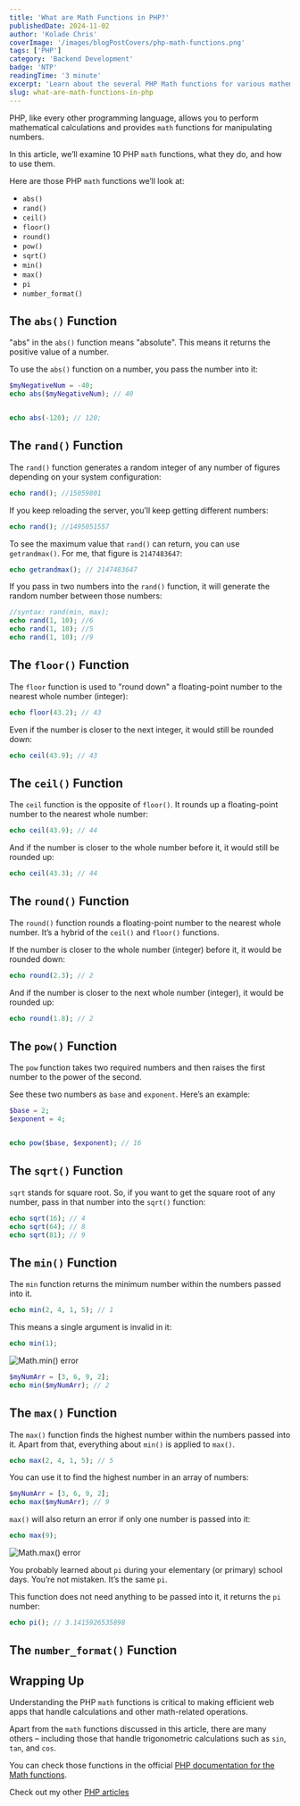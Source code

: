 ```yaml
---
title: 'What are Math Functions in PHP?'
publishedDate: 2024-11-02
author: 'Kolade Chris'
coverImage: '/images/blogPostCovers/php-math-functions.png'
tags: ['PHP']
category: 'Backend Development'
badge: 'NTP'
readingTime: '3 minute'
excerpt: 'Learn about the several PHP Math functions for various mathematical operations'
slug: what-are-math-functions-in-php
---
```


PHP, like every other programming language, allows you to perform mathematical calculations and provides `math` functions for manipulating numbers.

In this article, we’ll examine 10 PHP `math` functions, what they do, and how to use them.

Here are those PHP `math` functions we’ll look at:

- `abs()`
- `rand()`
- `ceil()`
- `floor()`
- `round()`
- `pow()`
- `sqrt()`
- `min()`
- `max()`
- `pi`
- `number_format()`

## The `abs()` Function

"abs" in the `abs()` function means "absolute". This means it returns the positive value of a number.

To use the `abs()` function on a number, you pass the number into it:

```php
$myNegativeNum = -40;
echo abs($myNegativeNum); // 40


echo abs(-120); // 120;
```

## The `rand()` Function

The `rand()` function generates a random integer of any number of figures depending on your system configuration:

```php
echo rand(); //15059801
```

If you keep reloading the server, you’ll keep getting different numbers:

```php
echo rand(); //1495051557
```

To see the maximum value that `rand()` can return, you can use `getrandmax()`. For me, that figure is `2147483647`:

```php
echo getrandmax(); // 2147483647
```

If you pass in two numbers into the `rand()` function, it will generate the random number between those numbers:

```php
//syntax: rand(min, max);
echo rand(1, 10); //6
echo rand(1, 10); //5
echo rand(1, 10); //9
```

## The `floor()` Function

The `floor` function is used to "round down" a floating-point number to the nearest whole number (integer):

```php
echo floor(43.2); // 43
```

Even if the number is closer to the next integer, it would still be rounded down:

```php
echo ceil(43.9); // 43
```

## The `ceil()` Function

The `ceil` function is the opposite of `floor()`. It rounds up a floating-point number to the nearest whole number:

```php
echo ceil(43.9); // 44
```

And if the number is closer to the whole number before it, it would still be rounded up:

```php
echo ceil(43.3); // 44
```

## The `round()` Function

The `round()` function rounds a floating-point number to the nearest whole number. It’s a hybrid of the `ceil()` and `floor()` functions.

If the number is closer to the whole number (integer) before it, it would be rounded down:

```php
echo round(2.3); // 2
```

And if the number is closer to the next whole number (integer), it would be rounded up:

```php
echo round(1.8); // 2
```

## The `pow()` Function

The `pow` function takes two required numbers and then raises the first number to the power of the second.

See these two numbers as `base` and `exponent`. Here’s an example:

```php
$base = 2;
$exponent = 4;


echo pow($base, $exponent); // 16
```

## The `sqrt()` Function

`sqrt` stands for square root. So, if you want to get the square root of any number, pass in that number into the `sqrt()` function:

```php
echo sqrt(16); // 4
echo sqrt(64); // 8
echo sqrt(81); // 9
```

## The `min()` Function

The `min` function returns the minimum number within the numbers passed into it.

```php
echo min(2, 4, 1, 5); // 1
```

This means a single argument is invalid in it:

```php
echo min(1);
```

![Math.min() error](../../../public/images/blogPostImages/php-math-functions/math-min-error.png)

```php
$myNumArr = [3, 6, 9, 2];
echo min($myNumArr); // 2
```

## The `max()` Function

The `max()` function finds the highest number within the numbers passed into it. Apart from that, everything about `min()` is applied to `max()`.

```php
echo max(2, 4, 1, 5); // 5
```

You can use it to find the highest number in an array of numbers:

```php
$myNumArr = [3, 6, 9, 2];
echo max($myNumArr); // 9
```

`max()` will also return an error if only one number is passed into it:

```php
echo max(9);
```

![Math.max() error](../../../public/images/blogPostImages/php-math-functions/math-max-error.png)

You probably learned about `pi` during your elementary (or primary) school days. You’re not mistaken. It’s the same `pi`.

This function does not need anything to be passed into it, it returns the `pi` number:

```php
echo pi(); // 3.1415926535898
```

## The `number_format()` Function

## Wrapping Up

Understanding the PHP `math` functions is critical to making efficient web apps that handle calculations and other math-related operations.

Apart from the `math` functions discussed in this article, there are many others – including those that handle trigonometric calculations such as `sin`, `tan`, and `cos`.

You can check those functions in the official [PHP documentation for the Math functions](https://www.php.net/manual/en/ref.math.php).

Check out my other [PHP articles](https://www.koladechris.com/blog/tag/php 'More PHP Articles from Kolade')

